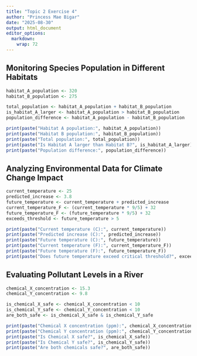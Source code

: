 ```yaml
---
title: "Topic 2 Exercise 4"
author: "Princess Mae Bigar"
date: "2025-08-30"
output: html_document
editor_options: 
  markdown: 
    wrap: 72
---
```

## Monitoring Species Population in Different Habitats

```r
habitat_A_population <- 320
habitat_B_population <- 275

total_population <- habitat_A_population + habitat_B_population
is_habitat_A_larger <- habitat_A_population > habitat_B_population
population_difference <- habitat_A_population - habitat_B_population

print(paste("Habitat A population:", habitat_A_population))
print(paste("Habitat B population:", habitat_B_population))
print(paste("Total population:", total_population))
print(paste("Is Habitat A larger than Habitat B?", is_habitat_A_larger))
print(paste("Population difference:", population_difference))
```

## Analyzing Environmental Data for Climate Change Impact

```r
current_temperature <- 25
predicted_increase <- 3.8
future_temperature <- current_temperature + predicted_increase
current_temperature_F <- (current_temperature * 9/5) + 32
future_temperature_F <- (future_temperature * 9/5) + 32
exceeds_threshold <- future_temperature > 5

print(paste("Current temperature (C):", current_temperature))
print(paste("Predicted increase (C):", predicted_increase))
print(paste("Future temperature (C):", future_temperature))
print(paste("Current temperature (F):", current_temperature_F))
print(paste("Future temperature (F):", future_temperature_F))
print(paste("Does future temperature exceed critical threshold?", exceeds_threshold))
```

## Evaluating Pollutant Levels in a River

```r
chemical_X_concentration <- 15.3
chemical_Y_concentration <- 9.8

is_chemical_X_safe <- chemical_X_concentration < 10
is_chemical_Y_safe <- chemical_Y_concentration < 10
are_both_safe <- is_chemical_X_safe & is_chemical_Y_safe

print(paste("Chemical X concentration (ppm):", chemical_X_concentration))
print(paste("Chemical Y concentration (ppm):", chemical_Y_concentration))
print(paste("Is Chemical X safe?", is_chemical_X_safe))
print(paste("Is Chemical Y safe?", is_chemical_Y_safe))
print(paste("Are both chemicals safe?", are_both_safe))
```

